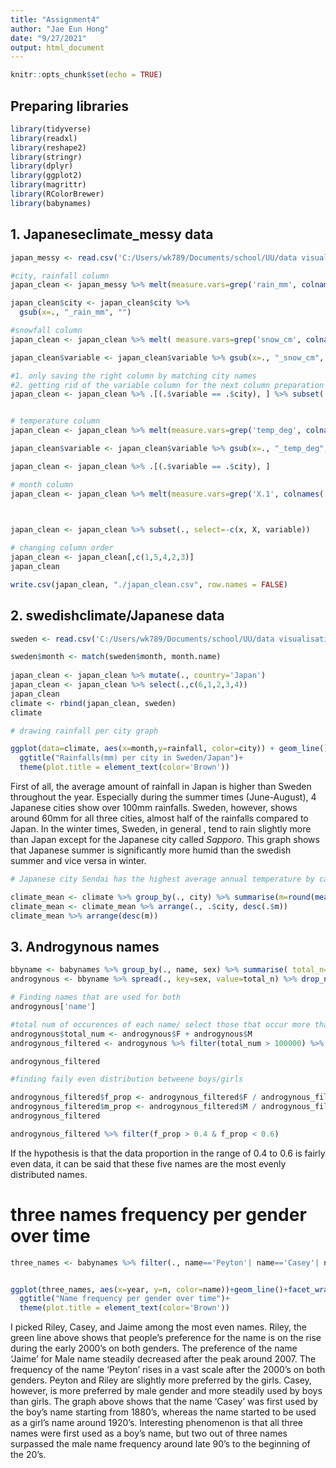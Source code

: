 ```yaml
---
title: "Assignment4"
author: "Jae Eun Hong"
date: "9/27/2021"
output: html_document
---
```


```r
knitr::opts_chunk$set(echo = TRUE)
```

## Preparing libraries

```r
library(tidyverse)
library(readxl)
library(reshape2)
library(stringr)
library(dplyr)
library(ggplot2)
library(magrittr)
library(RColorBrewer)
library(babynames)
```



## 1. Japaneseclimate_messy data

```r
japan_messy <- read.csv('C:/Users/wk789/Documents/school/UU/data visualisation/assignment4/japaneseclimate_messy.csv')

#city, rainfall column
japan_clean <- japan_messy %>% melt(measure.vars=grep('rain_mm', colnames(.)), variable.name='city', value.name="rainfall")

japan_clean$city <- japan_clean$city %>%
  gsub(x=., "_rain_mm", "")

#snowfall column
japan_clean <- japan_clean %>% melt( measure.vars=grep('snow_cm', colnames(.)), value.name='snowfall')  

japan_clean$variable <- japan_clean$variable %>% gsub(x=., "_snow_cm", "") 

#1. only saving the right column by matching city names
#2. getting rid of the variable column for the next column preparation 
japan_clean <- japan_clean %>% .[(.$variable == .$city), ] %>% subset(., select=-variable)


# temperature column 
japan_clean <- japan_clean %>% melt(measure.vars=grep('temp_deg', colnames(.)), value.name='temperature') 

japan_clean$variable <- japan_clean$variable %>% gsub(x=., "_temp_deg", "") 

japan_clean <- japan_clean %>% .[(.$variable == .$city), ] 

# month column 
japan_clean <- japan_clean %>% melt(measure.vars=grep('X.1', colnames(.)), value.name='month', variable.name='x') 
 


japan_clean <- japan_clean %>% subset(., select=-c(x, X, variable))

# changing column order 
japan_clean <- japan_clean[,c(1,5,4,2,3)]
japan_clean

write.csv(japan_clean, "./japan_clean.csv", row.names = FALSE)
```

## 2. swedishclimate/Japanese data
```r
sweden <- read.csv('C:/Users/wk789/Documents/school/UU/data visualisation/assignment4/swedishclimate.csv')

sweden$month <- match(sweden$month, month.name)
  
japan_clean <- japan_clean %>% mutate(., country='Japan')
japan_clean <- japan_clean %>% select(.,c(6,1,2,3,4))
japan_clean
climate <- rbind(japan_clean, sweden)
climate

```
```r
# drawing rainfall per city graph 

ggplot(data=climate, aes(x=month,y=rainfall, color=city)) + geom_line() + facet_wrap(~country)+scale_color_brewer(palette = "Paired") + scale_x_continuous(breaks=c(1:12))+
  ggtitle("Rainfalls(mm) per city in Sweden/Japan")+
  theme(plot.title = element_text(color='Brown'))
```


First of all, the average amount of rainfall in Japan is higher than Sweden throughout the year. Especially during the summer times (June-August), 4 Japanese cities show over 100mm rainfalls. Sweden, however, shows around 60mm for all three cities, almost half of the rainfalls compared to Japan. In the winter times, Sweden, in general , tend to rain slightly more than Japan except for the Japanese city called _Sapporo_. This graph shows that Japanese summer is significantly more humid than the swedish summer and vice versa in winter.   


```r
# Japanese city Sendai has the highest average annual temperature by ca 12.825. 

climate_mean <- climate %>% group_by(., city) %>% summarise(m=round(mean(temperature),3)) 
climate_mean <- climate_mean %>% arrange(., .$city, desc(.$m))
climate_mean %>% arrange(desc(m))
```

## 3. Androgynous names
```r


bbyname <- babynames %>% group_by(., name, sex) %>% summarise( total_n=sum(n))
androgynous <- bbyname %>% spread(., key=sex, value=total_n) %>% drop_na(F, M)

# Finding names that are used for both
androgynous['name']

```


```r

#total num of occurences of each name/ select those that occur more than 100000 times
androgynous$total_num <- androgynous$F + androgynous$M
androgynous_filtered <- androgynous %>% filter(total_num > 100000) %>% arrange(desc(total_num))

androgynous_filtered

```

```r
#finding faily even distribution betweene boys/girls

androgynous_filtered$f_prop <- androgynous_filtered$F / androgynous_filtered$total_num
androgynous_filtered$m_prop <- androgynous_filtered$M / androgynous_filtered$total_num
androgynous_filtered
```

```r

androgynous_filtered %>% filter(f_prop > 0.4 & f_prop < 0.6) 
```


If the hypothesis is that the data proportion in the range of 0.4 to 0.6 is fairly even data, it can be said that these five names are the most evenly distributed names. 


# three names frequency per gender over time 
```r
three_names <- babynames %>% filter(., name=='Peyton'| name=='Casey'| name=='Riley' )


ggplot(three_names, aes(x=year, y=n, color=name))+geom_line()+facet_wrap(~sex) +scale_color_brewer(palette = "Paired") +
  ggtitle("Name frequency per gender over time")+
  theme(plot.title = element_text(color='Brown'))
```


I picked Riley, Casey, and Jaime among the most even names. Riley, the green line above shows that people's preference for the name is on the rise during the early 2000's on both genders. The preference of the name 'Jaime' for Male name steadily decreased after the peak around 2007. The frequency of the name 'Peyton' rises in a vast scale after the 2000's on both genders. Peyton and Riley are slightly more preferred by the girls. Casey, however, is more preferred by male gender and more steadily used by boys than girls. The graph above shows that the name 'Casey' was first used by the boy's name starting from 1880's, whereas the name started to be used as a girl's name around 1920's. Interesting phenomenon is that all three names were first used as a boy's name, but two out of three names surpassed the male name frequency around late 90's to the beginning of the 20's.   


